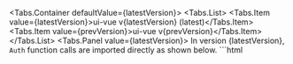 

  <Tabs.Container defaultValue={latestVersion}>
    <Tabs.List>
      <Tabs.Item value={latestVersion}>ui-vue v{latestVersion} (latest)</Tabs.Item>
      <Tabs.Item value={prevVersion}>ui-vue v{prevVersion}</Tabs.Item>
    </Tabs.List>
    <Tabs.Panel value={latestVersion}>
    In version {latestVersion}, `Auth` function calls are imported directly as shown below. 
    ```html
      <script setup lang="ts">
      import { Amplify } from 'aws-amplify';
      import { signUp } from 'aws-amplify/auth';
      import { Authenticator } from '@aws-amplify/ui-vue';
      import '@aws-amplify/ui-vue/styles.css';
      import aws_exports from './aws-exports';
      Amplify.configure(aws_exports);

      const services = {
        async handleSignUp(formData) {
          let { username, password, options } = formData;
          // custom username
          username = username.toLowerCase();
          const customEmail = options?.userAttributes?.email?.toLowerCase();
          return signUp({
            username,
            password,
            options: {
              ...formData?.options,
              userAttributes: {
                ...formData?.options?.userAttributes,
                email: customEmail,
              },
            },
          });
        },
      };
      </script>

      <template>
        <authenticator :services="services" initial-state="signUp">
          <template v-slot="{ user, signOut }">
            <h1>Hello {{ user.username }}!</h1>
            <button @click="signOut">Sign Out</button>
          </template>
        </authenticator>
      </template>
    ```
    </Tabs.Panel>
    <Tabs.Panel value={prevVersion}>
      <Alert role="none" variation="warning" heading="Sign Up Auto Sign In">
        If you're overriding `signUp` in **version {prevVersion} or earlier**, you must include the `autoSignIn` key and set `enabled` to true, as shown in the example below.
      </Alert>
      In earlier versions, `Auth` function calls are imported from the `Auth` object.
      ```html{}
      <script setup lang="ts">
        import { Amplify, Auth } from 'aws-amplify';
        import { Authenticator } from '@aws-amplify/ui-vue';
        import '@aws-amplify/ui-vue/styles.css';
        import aws_exports from './aws-exports';
        Amplify.configure(aws_exports);

        const services = {
          async handleSignUp(formData) {
            let { username, password, attributes } = formData;
            // custom username
            username = username.toLowerCase();
            attributes.email = attributes.email.toLowerCase();
            return Auth.signUp({
              username,
              password,
              attributes,
              autoSignIn: {
                enabled: true,
              },
            });
          },
        };
      </script>

      <template>
        <authenticator :services="services" initial-state="signUp">
          <template v-slot="{ user, signOut }">
            <h1>Hello {{ user.username }}!</h1>
            <button @click="signOut">Sign Out</button>
          </template>
        </authenticator>
      </template>
      ```
    </Tabs.Panel>
  </Tabs.Container>